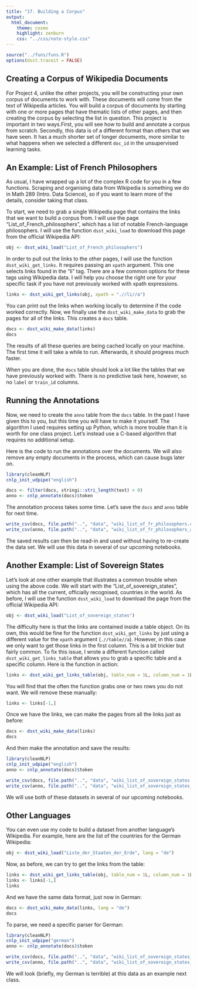 ```yaml
---
title: "17. Building a Corpus"
output:
  html_document:
    theme: cosmo
    highlight: zenburn
    css: "../css/note-style.css"
---
```


```r
source("../funs/funs.R")
options(dsst.traceit = FALSE)
```

## Creating a Corpus of Wikipedia Documents

For Project 4, unlike the other projects, you will be constructing your own
corpus of documents to work with. These documents will come from the text of
Wikipedia articles. You will build a corpus of documents by starting with one
or more pages that have thematic lists of other pages, and then creating the
corpus by selecting the list in question. This project is important in two
ways.First, you will see how to build and annotate a corpus from scratch.
Secondly, this data is of a different format than others that we have
seen. It has a much shorter set of longer documents, more similar to what
happens when we selected a different `doc_id` in the unsupervised learning
tasks.

## An Example: List of French Philosophers

As usual, I have wrapped up a lot of the complex R code for you in a few
functions. Scraping and organising data from Wikipedia is something we do in
Math 289 (Intro. Data Science), so if you want to learn more of the details,
consider taking that class.

To start, we need to grab a single Wikipedia page that contains the links that
we want to build a corpus from. I will use the page
"List_of_French_philosophers", which has a list of notable French-language
philosophers. I will use the function `dsst_wiki_load` to download this page
from the official Wikipedia API:

```r
obj <- dsst_wiki_load("List_of_French_philosophers")
```

In order to pull out the links to the other pages, I will use the function
`dsst_wiki_get_links`. It requires passing an `xpath` argument. This one
selects links found in the "li" tag. There are a few common options for these
tags using Wikipedia data. I will help you choose the right one for your
specific task if you have not previously worked with xpath expressions.

```r
links <- dsst_wiki_get_links(obj, xpath = ".//li//a")
```

You can print out the links when working locally to determine if the code
worked correctly. Now, we finally use the `dsst_wiki_make_data` to grab the
pages for all of the links. This creates a `docs` table.

```r
docs <- dsst_wiki_make_data(links)
docs
```

The results of all these queries are being cached locally on your machine. The
first time it will take a while to run. Afterwards, it should progress much
faster.

When you are done, the `docs` table should look a lot like the tables that we
have previously worked with. There is no predictive task here, however, so no
`label` or `train_id` columns.

## Running the Annotations

Now, we need to create the `anno` table from the `docs` table. In the past I
have given this to you, but this time you will have to make it yourself. The
algorithm I used requires setting up Python, which is more trouble than it is
worth for one class project. Let's instead use a C-based algorithm that requires
no additional setup.  

Here is the code to run the annotations over the documents. We will also remove
any empty documents in the process, which can cause bugs later on.

```r
library(cleanNLP)
cnlp_init_udpipe("english")

docs <- filter(docs, stringi::stri_length(text) > 0)
anno <- cnlp_annotate(docs)$token
```

The annotation process takes some time. Let's save the `docs` and `anno` table
for next time.

```r
write_csv(docs, file.path("..", "data", "wiki_list_of_fr_philosophers.csv"))
write_csv(anno, file.path("..", "data", "wiki_list_of_fr_philosophers_anno.csv.gz"))
```

The saved results can then be read-in and used without having to re-create the
data set. We will use this data in several of our upcoming notebooks.

## Another Example: List of Sovereign States

Let's look at one other example that illustrates a common trouble when using
the above code. We will start with the "List_of_sovereign_states", which has
all the current, officially recognised, countries in the world. As before, I
will use the function `dsst_wiki_load` to download the page from the official
Wikipedia API:

```r
obj <- dsst_wiki_load("List_of_sovereign_states")
```

The difficulty here is that the links are contained inside a table object. On
its own, this would be fine for the function `dsst_wiki_get_links` by just
using a different value for the `xpath` argument (`.//table//a`). However, in
this case we only want to get those links in the first column. This is a bit
trickier but fairly common. To fix this issue, I wrote a different function
called `dsst_wiki_get_links_table` that allows you to grab a specific table
and a specific column. Here is the function in action:

```r
links <- dsst_wiki_get_links_table(obj, table_num = 1L, column_num = 1L)
```

You will find that the often the function grabs one or two rows you do not
want. We will remove these manually:

```r
links <- links[-1,]
```

Once we have the links, we can make the pages from all the links just as before:

```r
docs <- dsst_wiki_make_data(links)
docs
```

And then make the annotation and save the results:

```r
library(cleanNLP)
cnlp_init_udpipe("english")
anno <- cnlp_annotate(docs)$token

write_csv(docs, file.path("..", "data", "wiki_list_of_sovereign_states.csv"))
write_csv(anno, file.path("..", "data", "wiki_list_of_sovereign_states_anno.csv.gz"))
```

We will use both of these datasets in several of our upcoming notebooks.

## Other Languages

You can even use my code to build a dataset from another language's Wikipedia.
For example, here are the list of the countries for the German Wikipedia:

```r
obj <- dsst_wiki_load("Liste_der_Staaten_der_Erde", lang = "de")
```

Now, as before, we can try to get the links from the table:

```r
links <- dsst_wiki_get_links_table(obj, table_num = 1L, column_num = 1L)
links <- links[-1,]
links
```

And we have the same data format, just now in German:

```r
docs <- dsst_wiki_make_data(links, lang = "de")
docs
```

To parse, we need a specific parser for German:

```r
library(cleanNLP)
cnlp_init_udpipe("german")
anno <- cnlp_annotate(docs)$token

write_csv(docs, file.path("..", "data", "wiki_list_of_sovereign_states_de.csv"))
write_csv(anno, file.path("..", "data", "wiki_list_of_sovereign_states_anno_de.csv.gz"))
```

We will look (briefly, my German is terrible) at this data as an example next
class.
